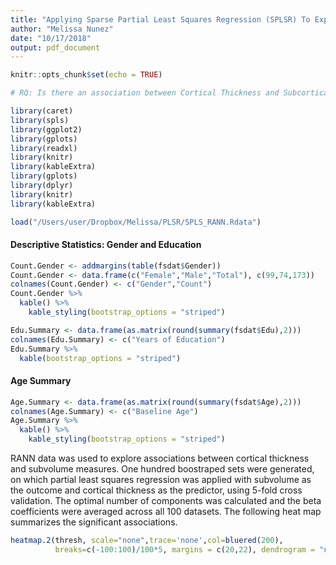 ```yaml
---
title: "Applying Sparse Partial Least Squares Regression (SPLSR) To Explore Associations Between Cortical Thickness and Subvolume Using RANN Data"
author: "Melissa Nunez"
date: "10/17/2018"
output: pdf_document
---
```


```r
knitr::opts_chunk$set(echo = TRUE)
```


```r
# RQ: Is there an association between Cortical Thickness and Subcortical Volume? i.e can Cortical thickness predict cortical volume ?

library(caret)
library(spls)
library(ggplot2)
library(gplots)
library(readxl)
library(knitr)
library(kableExtra)
library(gplots)
library(dplyr)
library(knitr)
library(kableExtra)

load("/Users/user/Dropbox/Melissa/PLSR/SPLS_RANN.Rdata")

```



#### Descriptive Statistics: Gender and Education
```r
Count.Gender <- addmargins(table(fsdat$Gender))
Count.Gender <- data.frame(c("Female","Male","Total"), c(99,74,173))
colnames(Count.Gender) <- c("Gender","Count")
Count.Gender %>%
  kable() %>%
    kable_styling(bootstrap_options = "striped")

Edu.Summary <- data.frame(as.matrix(round(summary(fsdat$Edu),2)))
colnames(Edu.Summary) <- c("Years of Education")
Edu.Summary %>%
  kable(bootstrap_options = "striped")
```


#### Age Summary
```r
Age.Summary <- data.frame(as.matrix(round(summary(fsdat$Age),2)))
colnames(Age.Summary) <- c("Baseline Age")
Age.Summary %>%
  kable() %>%
    kable_styling(bootstrap_options = "striped")
```

RANN data was used to explore associations between cortical thickness and subvolume measures. One hundred boostraped sets were generated, on which partial least squares regression was applied with subvolume as the outcome and cortical thickness as the predictor, using 5-fold cross validation. The optimal number of components was calculated and the beta coefficients were averaged across all 100 datasets. The following heat map summarizes the significant associations.

```r
heatmap.2(thresh, scale="none",trace='none',col=bluered(200),
          breaks=c(-100:100)/100*5, margins = c(20,22), dendrogram = "none")
```
